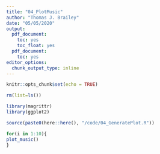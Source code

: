```yaml
---
title: "04_PlotMusic"
author: "Thomas J. Brailey"
date: "05/05/2020"
output:
  pdf_document:
    toc: yes
    toc_float: yes
  pdf_document:
    toc: yes
editor_options:
  chunk_output_type: inline
---
```

<style>
    body .main-container {
        max-width: 100%;
    }
</style>


```r
knitr::opts_chunk$set(echo = TRUE)
```

```r
rm(list=ls())
```

```r
library(magrittr)
library(ggplot2)
```

```r
source(paste0(here::here(), "/code/04_GeneratePlot.R"))
```

```r
for(i in 1:10){
plot_music()
}
```
